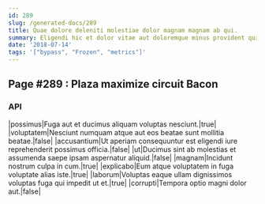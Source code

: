 ```yaml
---
id: 289
slug: /generated-docs/289
title: Quae dolore deleniti molestiae dolor magnam magnam ab qui.
summary: Eligendi hic et dolor vitae aut doloremque minus provident quia.
date: '2018-07-14'
tags: '["bypass", "Frozen", "metrics"]'
---
```


## Page #289 : Plaza maximize circuit Bacon
### API

|possimus|Fuga aut et ducimus aliquam voluptas nesciunt.|true|
|voluptatem|Nesciunt numquam atque aut eos beatae sunt mollitia beatae.|false|
|accusantium|Ut aperiam consequuntur est eligendi iure reprehenderit possimus officia.|false|
|ut|Ducimus sint ab molestias et assumenda saepe ipsam aspernatur aliquid.|false|
|magnam|Incidunt nostrum culpa in cum.|true|
|explicabo|Eum atque voluptatem in fuga voluptate alias iste.|true|
|laborum|Voluptas eaque ullam dignissimos voluptas fuga qui impedit ut et.|true|
|corrupti|Tempora optio magni dolor aut.|false|





